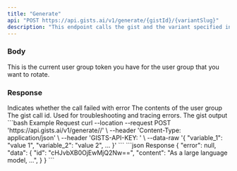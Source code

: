 ```yaml
---
title: "Generate"
api: "POST https://api.gists.ai/v1/generate/{gistId}/{variantSlug}"
description: "This endpoint calls the gist and the variant specified in the url parameter"
---
```


### Body

<ParamField body="body" type="json">
  This is the current user group token you have for the user group that you want to rotate.
</ParamField>

### Response

<ResponseField name="error" type="string">
  Indicates whether the call failed with error
</ResponseField>

<ResponseField name="data" type="object">
  The contents of the user group
  <Expandable title="data" defaultOpen>
    <ResponseField name="id" type="string">
      The gist call id. Used for troubleshooting and tracing errors.
    </ResponseField>
    <ResponseField name="content" type="string">
      The gist output
    </ResponseField>
  </Expandable>
</ResponseField>

<RequestExample>
```bash Example Request
curl --location --request POST 'https://api.gists.ai/v1/generate/<gist_id>/<variant_slug>' \
--header 'Content-Type: application/json' \
--header 'GISTS-API-KEY: <api_key>' \
--data-raw '{
    "variable_1": "value 1",
    "variable_2": "value 2",
    ...
}'
```
</RequestExample>

<ResponseExample>
```json Response
{
  "error": null,
  "data": {
    "id": "cHJvbXB0OjEwMjQ2Nw==",
    "content": "As a large language model, ...",
  }
}
```
</ResponseExample>
